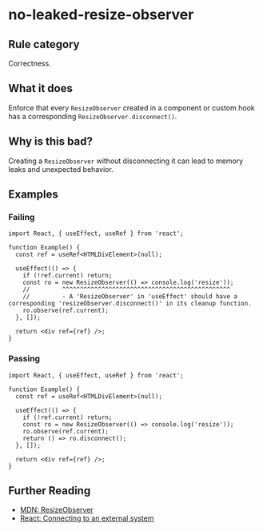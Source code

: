 # no-leaked-resize-observer

## Rule category

Correctness.

## What it does

Enforce that every `ResizeObserver` created in a component or custom hook has a corresponding `ResizeObserver.disconnect()`.

## Why is this bad?

Creating a `ResizeObserver` without disconnecting it can lead to memory leaks and unexpected behavior.

## Examples

### Failing

```tsx
import React, { useEffect, useRef } from 'react';

function Example() {
  const ref = useRef<HTMLDivElement>(null);

  useEffect(() => {
    if (!ref.current) return;
    const ro = new ResizeObserver(() => console.log('resize'));
    //         ^^^^^^^^^^^^^^^^^^^^^^^^^^^^^^^^^^^^^^^^^^^^^^^
    //         - A 'ResizeObserver' in 'useEffect' should have a corresponding 'resizeObserver.disconnect()' in its cleanup function.
    ro.observe(ref.current);
  }, []);

  return <div ref={ref} />;
}
```

### Passing

```tsx
import React, { useEffect, useRef } from 'react';

function Example() {
  const ref = useRef<HTMLDivElement>(null);

  useEffect(() => {
    if (!ref.current) return;
    const ro = new ResizeObserver(() => console.log('resize'));
    ro.observe(ref.current);
    return () => ro.disconnect();
  }, []);

  return <div ref={ref} />;
}
```

## Further Reading

- [MDN: ResizeObserver](https://developer.mozilla.org/en-US/docs/Web/API/ResizeObserver)
- [React: Connecting to an external system](https://react.dev/reference/react/useEffect#connecting-to-an-external-system)
